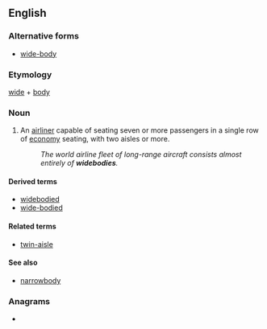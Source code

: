 {{also|wide-body}}
==English==
{{wikipedia}}

===Alternative forms===
* [[wide-body]]

===Etymology===
[[wide]] + [[body]]

===Noun===
{{en-noun|widebodies}}

# {{lb|en|aeronautics}} An [[airliner]] capable of seating seven or more passengers in a single row of [[economy]] seating, with two aisles or more.
#: ''The world airline fleet of long-range aircraft consists almost entirely of '''widebodies'''.''

====Derived terms====
* [[widebodied]]
* [[wide-bodied]]

====Related terms====
* [[twin-aisle]]

====See also====
* [[narrowbody]]

===Anagrams===
* {{anagrams|en|bodywide}}